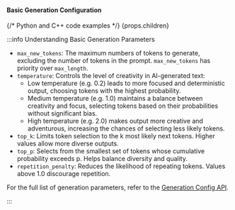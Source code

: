 #### Basic Generation Configuration

{/* Python and C++ code examples */}
{props.children}

:::info Understanding Basic Generation Parameters

- `max_new_tokens`: The maximum numbers of tokens to generate, excluding the number of tokens in the prompt. `max_new_tokens` has priority over `max_length`.
- `temperature`: Controls the level of creativity in AI-generated text:
    - Low temperature (e.g. 0.2) leads to more focused and deterministic output, choosing tokens with the highest probability.
    - Medium temperature (e.g. 1.0) maintains a balance between creativity and focus, selecting tokens based on their probabilities without significant bias.
    - High temperature (e.g. 2.0) makes output more creative and adventurous, increasing the chances of selecting less likely tokens.
- `top_k`: Limits token selection to the k most likely next tokens. Higher values allow more diverse outputs.
- `top_p`: Selects from the smallest set of tokens whose cumulative probability exceeds p. Helps balance diversity and quality.
- `repetition_penalty`: Reduces the likelihood of repeating tokens. Values above 1.0 discourage repetition.

For the full list of generation parameters, refer to the [Generation Config API](https://docs.openvino.ai/2025/api/genai_api/_autosummary/openvino_genai.GenerationConfig.html#openvino-genai-generationconfig).

:::
